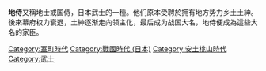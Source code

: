 {{Unreferenced|time=2019-01-04T23:33:22+00:00}}
{{expand|time=2013-06-12T14:21:02+00:00}}
'''地侍'''又稱地士或国侍，日本武士的一種。他们原本受聘於拥有地方势力乡土土紳。後來幕府权力衰退，土紳逐渐走向领主化，最后成为战国大名，地侍便成為這些大名的家臣。

[[Category:室町時代|Category:室町時代]]
[[Category:戰國時代_(日本)|Category:戰國時代 (日本)]]
[[Category:安土桃山時代|Category:安土桃山時代]]
[[Category:武士|Category:武士]]
